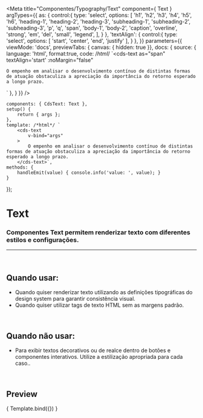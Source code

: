 
<Meta
	title="Componentes/Typography/Text"
	component={ Text }
	argTypes={{
		as: {
			control:{
				type: 'select',
				options: [
					'h1',
					'h2',
					'h3',
					'h4',
					'h5',
					'h6',
                    'heading-1',
					'heading-2',
					'heading-3',
                    'subheading-1',
					'subheading-2',
					'subheading-3',
					'p',
                    'q',
					'span',
                    'body-1',
					'body-2',
                    'caption',
                    'overline',
                    'strong',
                    'em',
                    'del',
                    'small',
					'legend',
				],
			}
		},
		'textAlign': {
			control:{
				type: 'select',
				options: [
					'start',
					'center',
					'end',
                    'justify'
				],
			}
		},
	}}
	parameters={{
		viewMode: 'docs',
		previewTabs: { canvas: { hidden: true }},
		docs: {
			source: {
				language: 'html',
				format:true,
				code: /*html*/ 
`<cds-text
    as="span"
    textAlign='start'
    :noMargin="false"
>
    O empenho em analisar o desenvolvimento contínuo de distintas formas de atuação obstaculiza a apreciação da importância do retorno esperado a longo prazo.
</cds-text>`
			},
		}
	}}
/>

	components: { CdsText: Text },
	setup() {
		return { args };
	},
	template: /*html*/ `
		<cds-text
			v-bind="args"
		>
			O empenho em analisar o desenvolvimento contínuo de distintas formas de atuação obstaculiza a apreciação da importância do retorno esperado a longo prazo.
		</cds-text>`,
	methods: {
		handleEmit(value) { console.info('value: ', value); }
	}
});


# Text

### Componentes Text permitem renderizar texto com diferentes estilos e configurações.
---
<br />

## Quando usar:
- Quando quiser renderizar texto utilizando as definições tipográficas do design system para garantir consistência visual.
- Quando quiser utilizar tags de texto HTML sem as margens padrão.

<br />

## Quando não usar:
- Para exibir textos decorativos ou de realce dentro de botões e componentes interativos. Utilize a estilização apropriada para cada caso..

<br />

## Preview

<Canvas>
	<Story
		name="Text"
		args={{
            'as': "span",
            color: 'n-700',
            textAlign: 'start',
            noMargin: false,
		}}
	>
		{ Template.bind({}) }
	</Story>
</Canvas>

<ArgsTable story="Text" />
